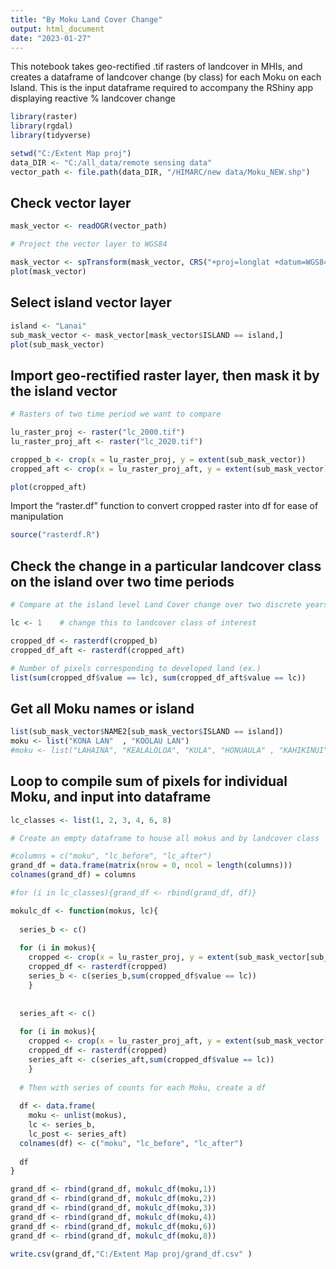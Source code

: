 ---
title: "By Moku Land Cover Change"
output: html_document
date: "2023-01-27"
---

This notebook takes geo-rectified .tif rasters of landcover in MHIs, and creates a dataframe of landcover change (by class) for each Moku on each Island.
This is the input dataframe required to accompany the RShiny app displaying reactive % landcover change 

```{r setup}
library(raster)
library(rgdal)
library(tidyverse)
```

```{r}
setwd("C:/Extent Map proj")
data_DIR <- "C:/all_data/remote sensing data"
vector_path <- file.path(data_DIR, "/HIMARC/new data/Moku_NEW.shp")
```

## Check vector layer

```{r}
mask_vector <- readOGR(vector_path)

# Project the vector layer to WGS84

mask_vector <- spTransform(mask_vector, CRS("+proj=longlat +datum=WGS84"))
plot(mask_vector)
```
## Select island vector layer

```{r}
island <- "Lanai"
sub_mask_vector <- mask_vector[mask_vector$ISLAND == island,]
plot(sub_mask_vector)
```
## Import geo-rectified raster layer, then mask it by the island vector

```{r}
# Rasters of two time period we want to compare 

lu_raster_proj <- raster("lc_2000.tif")
lu_raster_proj_aft <- raster("lc_2020.tif")

cropped_b <- crop(x = lu_raster_proj, y = extent(sub_mask_vector))
cropped_aft <- crop(x = lu_raster_proj_aft, y = extent(sub_mask_vector))

plot(cropped_aft)
```
Import the "raster.df" function to convert cropped raster into df for ease of manipulation

```{r, eval=FALSE}
source("rasterdf.R")
```

## Check the change in a particular landcover class on the island over two time periods

```{r, eval=FALSE}
# Compare at the island level Land Cover change over two discrete years 

lc <- 1    # change this to landcover class of interest

cropped_df <- rasterdf(cropped_b)
cropped_df_aft <- rasterdf(cropped_aft)

# Number of pixels corresponding to developed land (ex.)
list(sum(cropped_df$value == lc), sum(cropped_df_aft$value == lc))

```
## Get all Moku names or island

```{r}
list(sub_mask_vector$NAME2[sub_mask_vector$ISLAND == island])
moku <- list("KONA LAN"  , "KOOLAU LAN")
#moku <- list("LAHAINA", "KEALALOLOA", "KULA", "HONUAULA" , "KAHIKINUI", "KAUPO", "KIPAHULU", "HANA", "KOOLAU MAU", "HAMAKUALOA", "HAMAKUAPOKO", "WAILUKU", "KAANAPALI")
```

## Loop to compile sum of pixels for individual Moku, and input into dataframe 


```{r}
lc_classes <- list(1, 2, 3, 4, 6, 8)

# Create an empty dataframe to house all mokus and by landcover class

#columns = c("moku", "lc_before", "lc_after") 
grand_df = data.frame(matrix(nrow = 0, ncol = length(columns))) 
colnames(grand_df) = columns

#for (i in lc_classes){grand_df <- rbind(grand_df, df)}

mokulc_df <- function(mokus, lc){ 
  
  series_b <- c()
  
  for (i in mokus){
    cropped <- crop(x = lu_raster_proj, y = extent(sub_mask_vector[sub_mask_vector$NAME2 == i,]))
    cropped_df <- rasterdf(cropped)
    series_b <- c(series_b,sum(cropped_df$value == lc))
    }
  
  
  series_aft <- c()
  
  for (i in mokus){
    cropped <- crop(x = lu_raster_proj_aft, y = extent(sub_mask_vector[sub_mask_vector$NAME2 == i,]))
    cropped_df <- rasterdf(cropped)
    series_aft <- c(series_aft,sum(cropped_df$value == lc))    
    }
  
  # Then with series of counts for each Moku, create a df
  
  df <- data.frame(
    moku <- unlist(mokus),
    lc <- series_b,
    lc_post <- series_aft)
  colnames(df) <- c("moku", "lc_before", "lc_after")
  
  df
} 

```


```{r}

grand_df <- rbind(grand_df, mokulc_df(moku,1))
grand_df <- rbind(grand_df, mokulc_df(moku,2))
grand_df <- rbind(grand_df, mokulc_df(moku,3))
grand_df <- rbind(grand_df, mokulc_df(moku,4))
grand_df <- rbind(grand_df, mokulc_df(moku,6))
grand_df <- rbind(grand_df, mokulc_df(moku,8))

write.csv(grand_df,"C:/Extent Map proj/grand_df.csv" )
```

